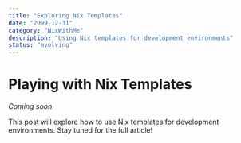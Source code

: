 ```yaml
---
title: "Exploring Nix Templates"
date: "2099-12-31"
category: "NixWithMe"
description: "Using Nix templates for development environments"
status: "evolving"
---
```


# Playing with Nix Templates

_Coming soon_

<MoreInfo>
This post will explore how to use Nix templates for development environments.
Stay tuned for the full article!
</MoreInfo>